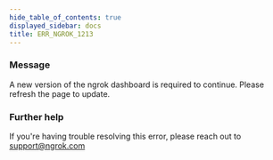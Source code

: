 ```yaml
---
hide_table_of_contents: true
displayed_sidebar: docs
title: ERR_NGROK_1213
---
```


### Message

A new version of the ngrok dashboard is required to continue. Please refresh the page to update.

### Further help

If you're having trouble resolving this error, please reach out to [support@ngrok.com](mailto:support@ngrok.com?subject=Help%20with%20ERR_NGROK_1213)
